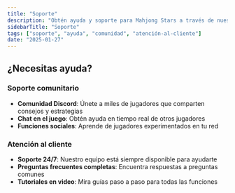 ```yaml
---
title: "Soporte"
description: "Obtén ayuda y soporte para Mahjong Stars a través de nuestros canales comunitarios y atención al cliente"
sidebarTitle: "Soporte"
tags: ["soporte", "ayuda", "comunidad", "atención-al-cliente"]
date: "2025-01-27"
---
```


## ¿Necesitas ayuda?

### Soporte comunitario
- **Comunidad Discord**: Únete a miles de jugadores que comparten consejos y estrategias
- **Chat en el juego**: Obtén ayuda en tiempo real de otros jugadores
- **Funciones sociales**: Aprende de jugadores experimentados en tu red

### Atención al cliente
- **Soporte 24/7**: Nuestro equipo está siempre disponible para ayudarte
- **Preguntas frecuentes completas**: Encuentra respuestas a preguntas comunes
- **Tutoriales en video**: Mira guías paso a paso para todas las funciones